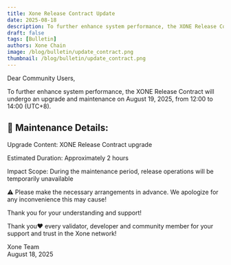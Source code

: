 ```yaml
---
title: Xone Release Contract Update
date: 2025-08-18
description: To further enhance system performance, the XONE Release Contract will undergo an upgrade and maintenance on August 19, 2025, from 12:00 to 14:00 (UTC+8).
draft: false
tags: [Bulletin]
authors: Xone Chain
image: /blog/bulletin/update_contract.png
thumbnail: /blog/bulletin/update_contract.png
---
```



Dear Community Users,

To further enhance system performance, the XONE Release Contract will undergo an upgrade and maintenance on August 19, 2025, from 12:00 to 14:00 (UTC+8).

## 🔧 Maintenance Details:

Upgrade Content: XONE Release Contract upgrade

Estimated Duration: Approximately 2 hours

Impact Scope: During the maintenance period, release operations will be temporarily unavailable

⚠️ Please make the necessary arrangements in advance. We apologize for any inconvenience this may cause!

Thank you for your understanding and support!

Thank you❤️ every validator, developer and community member for your support and trust in the Xone network!

Xone Team\
August 18, 2025

<ContactInfo />